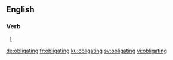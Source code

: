 ==English==

===Verb===
{{head|en|present participle}}

# {{present participle of|obligate|lang=en}}

[[de:obligating]]
[[fr:obligating]]
[[ku:obligating]]
[[sv:obligating]]
[[vi:obligating]]